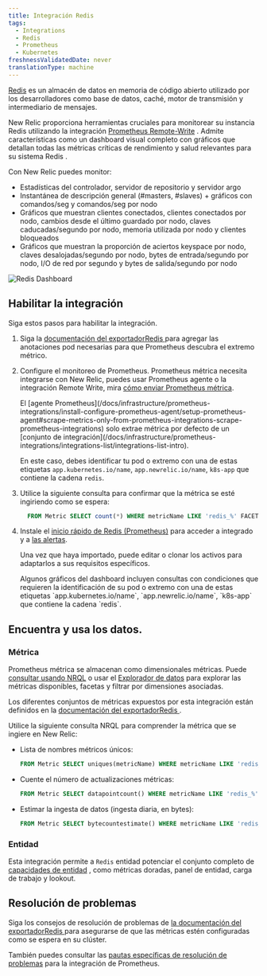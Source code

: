 ```yaml
---
title: Integración Redis
tags:
  - Integrations
  - Redis
  - Prometheus
  - Kubernetes
freshnessValidatedDate: never
translationType: machine
---
```



[Redis](https://redis.io/) es un almacén de datos en memoria de código abierto utilizado por los desarrolladores como base de datos, caché, motor de transmisión y intermediario de mensajes.

New Relic proporciona herramientas cruciales para monitorear su instancia Redis utilizando la integración [Prometheus Remote-Write](/docs/infrastructure/prometheus-integrations/install-configure-remote-write/set-your-prometheus-remote-write-integration/) . Admite características como un dashboard visual completo con gráficos que detallan todas las métricas críticas de rendimiento y salud relevantes para su sistema Redis .

Con New Relic puedes monitor:

* Estadísticas del controlador, servidor de repositorio y servidor argo
* Instantánea de descripción general (#masters, #slaves) + gráficos con comandos/seg y comandos/seg por nodo
* Gráficos que muestran clientes conectados, clientes conectados por nodo, cambios desde el último guardado por nodo, claves caducadas/segundo por nodo, memoria utilizada por nodo y clientes bloqueados
* Gráficos que muestran la proporción de aciertos keyspace por nodo, claves desalojadas/segundo por nodo, bytes de entrada/segundo por nodo, I/O de red por segundo y bytes de salida/segundo por nodo

<img
  title="Redis Dashboard"
  alt="Redis Dashboard"
  src={kubernetesRedisDashboard}
/>

## Habilitar la integración

Siga estos pasos para habilitar la integración.

1. Siga la [documentación del exportadorRedis ](https://github.com/prometheus-community/helm-charts/tree/main/charts/prometheus-redis-exporter)para agregar las anotaciones pod necesarias para que Prometheus descubra el extremo métrico.

2. Configure el monitoreo de Prometheus. Prometheus métrica necesita integrarse con New Relic, puedes usar Prometheus agente o la integración Remote Write, mira [cómo enviar Prometheus métrica](/docs/infrastructure/prometheus-integrations/get-started/send-prometheus-metric-data-new-relic/).

   <Callout variant="important">
     El [agente Prometheus](/docs/infrastructure/prometheus-integrations/install-configure-prometheus-agent/setup-prometheus-agent#scrape-metrics-only-from-prometheus-integrations-scrape-prometheus-integrations) solo extrae métrica por defecto de un [conjunto de integración](/docs/infrastructure/prometheus-integrations/integrations-list/integrations-list-intro).

     En este caso, debes identificar tu pod o extremo con una de estas etiquetas `app.kubernetes.io/name`, `app.newrelic.io/name`, `k8s-app` que contiene la cadena `redis`.
   </Callout>

3. Utilice la siguiente consulta para confirmar que la métrica se esté ingiriendo como se espera:

   ```sql
     FROM Metric SELECT count(*) WHERE metricName LIKE 'redis_%' FACET metricName LIMIT MAX
   ```

4. Instale el [inicio rápido de Redis (Prometheus)](https://newrelic.com/instant-observability/redis-prometheus) para acceder a <InlinePopover type="dashboards"/>integrado y a [las alertas](/docs/alerts-applied-intelligence/new-relic-alerts/learn-alerts/introduction-alerts/).

   Una vez que haya importado, puede editar o clonar los activos para adaptarlos a sus requisitos específicos.

   <Callout variant="important">
     Algunos gráficos del dashboard incluyen consultas con condiciones que requieren la identificación de su pod o extremo con una de estas etiquetas `app.kubernetes.io/name`, `app.newrelic.io/name`, `k8s-app` que contiene la cadena `redis`.
   </Callout>

## Encuentra y usa los datos.

### Métrica

Prometheus métrica se almacenan como dimensionales métricas. Puede [consultar usando NRQL](/docs/telemetry-data-platform/get-data/apis/query-metric-data-type/) o usar el [Explorador de datos](/docs/query-your-data/explore-query-data/browse-data/introduction-data-explorer/) para explorar las métricas disponibles, facetas y filtrar por dimensiones asociadas.

Los diferentes conjuntos de métricas expuestos por esta integración están definidos en la [documentación del exportadorRedis ](https://github.com/oliver006/redis_exporter/blob/master/README.md#whats-exported).

Utilice la siguiente consulta NRQL para comprender la métrica que se ingiere en New Relic:

* Lista de nombres métricos únicos:

  ```sql
  FROM Metric SELECT uniques(metricName) WHERE metricName LIKE 'redis_%' LIMIT MAX
  ```

* Cuente el número de actualizaciones métricas:

  ```sql
  FROM Metric SELECT datapointcount() WHERE metricName LIKE 'redis_%' FACET metricName
  ```

* Estimar la ingesta de datos (ingesta diaria, en bytes):

  ```sql
  FROM Metric SELECT bytecountestimate() WHERE metricName LIKE 'redis_%' SINCE 1 day ago
  ```

### Entidad

Esta integración permite a `Redis` entidad potenciar el conjunto completo de [capacidades de entidad](/docs/new-relic-solutions/new-relic-one/core-concepts/what-entity-new-relic/) , como métricas doradas, panel de entidad, carga de trabajo y lookout.

## Resolución de problemas

Siga los consejos de resolución de problemas de [la documentación del exportadorRedis ](https://github.com/oliver006/redis_exporter)para asegurarse de que las métricas estén configuradas como se espera en su clúster.

También puedes consultar las [pautas específicas de resolución de problemas](/docs/infrastructure/prometheus-integrations/troubleshooting/no-data-appears-prometheus-integration) para la integración de Prometheus.